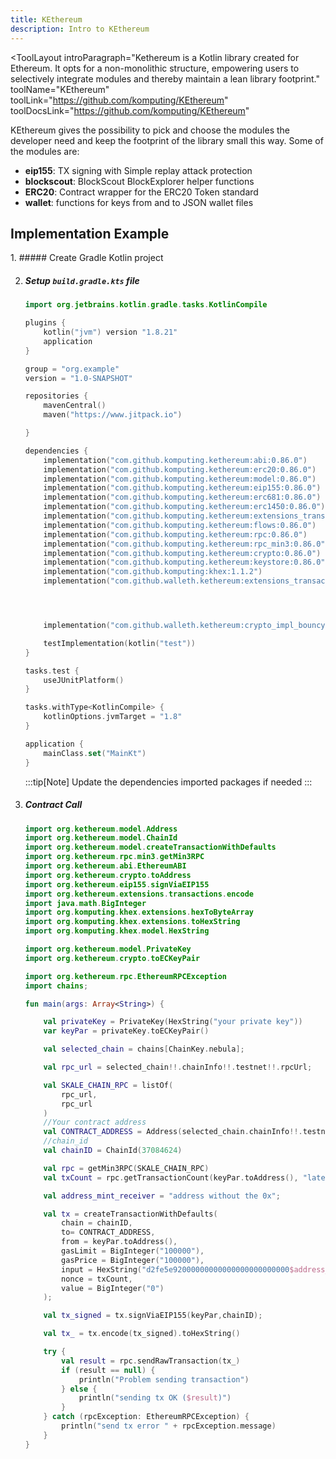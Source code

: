 ```yaml
---
title: KEthereum
description: Intro to KEthereum
---
```


<ToolLayout
    introParagraph="Kethereum is a Kotlin library created for Ethereum. It opts for a non-monolithic structure, empowering users to selectively integrate modules and thereby maintain a lean library footprint."
    toolName="KEthereum"
    toolLink="https://github.com/komputing/KEthereum"
    toolDocsLink="https://github.com/komputing/KEthereum"
>

KEthereum gives the possibility to pick and choose the modules the developer need and keep the footprint of the library small this way. Some of the modules are:

- **eip155**: TX signing with Simple replay attack protection
- **blockscout**: BlockScout BlockExplorer helper functions
- **ERC20**: Contract wrapper for the ERC20 Token standard
- **wallet**: functions for keys from and to JSON wallet files

## Implementation Example

<Steps>
1. ##### Create Gradle Kotlin project

2. ##### Setup `build.gradle.kts` file
    ```kotlin
    import org.jetbrains.kotlin.gradle.tasks.KotlinCompile

    plugins {
        kotlin("jvm") version "1.8.21"
        application
    }

    group = "org.example"
    version = "1.0-SNAPSHOT"

    repositories {
        mavenCentral()
        maven("https://www.jitpack.io")

    }

    dependencies {
        implementation("com.github.komputing.kethereum:abi:0.86.0")
        implementation("com.github.komputing.kethereum:erc20:0.86.0")
        implementation("com.github.komputing.kethereum:model:0.86.0")
        implementation("com.github.komputing.kethereum:eip155:0.86.0")
        implementation("com.github.komputing.kethereum:erc681:0.86.0")
        implementation("com.github.komputing.kethereum:erc1450:0.86.0")
        implementation("com.github.komputing.kethereum:extensions_transactions:0.86.0")
        implementation("com.github.komputing.kethereum:flows:0.86.0")
        implementation("com.github.komputing.kethereum:rpc:0.86.0")
        implementation("com.github.komputing.kethereum:rpc_min3:0.86.0")
        implementation("com.github.komputing.kethereum:crypto:0.86.0")
        implementation("com.github.komputing.kethereum:keystore:0.86.0")
        implementation("com.github.komputing:khex:1.1.2")
        implementation("com.github.walleth.kethereum:extensions_transactions:0.86.0")




        implementation("com.github.walleth.kethereum:crypto_impl_bouncycastle:0.86.0")

        testImplementation(kotlin("test"))
    }

    tasks.test {
        useJUnitPlatform()
    }

    tasks.withType<KotlinCompile> {
        kotlinOptions.jvmTarget = "1.8"
    }

    application {
        mainClass.set("MainKt")
    }
    ```

    :::tip[Note]
    Update the dependencies imported packages if needed
    :::

3. ##### Contract Call
    ```kotlin
    import org.kethereum.model.Address
    import org.kethereum.model.ChainId
    import org.kethereum.model.createTransactionWithDefaults
    import org.kethereum.rpc.min3.getMin3RPC
    import org.kethereum.abi.EthereumABI
    import org.kethereum.crypto.toAddress
    import org.kethereum.eip155.signViaEIP155
    import org.kethereum.extensions.transactions.encode
    import java.math.BigInteger
    import org.komputing.khex.extensions.hexToByteArray
    import org.komputing.khex.extensions.toHexString
    import org.komputing.khex.model.HexString

    import org.kethereum.model.PrivateKey
    import org.kethereum.crypto.toECKeyPair

    import org.kethereum.rpc.EthereumRPCException
    import chains;

    fun main(args: Array<String>) {

        val privateKey = PrivateKey(HexString("your private key"))
        var keyPar = privateKey.toECKeyPair()

        val selected_chain = chains[ChainKey.nebula];

        val rpc_url = selected_chain!!.chainInfo!!.testnet!!.rpcUrl;

        val SKALE_CHAIN_RPC = listOf(
            rpc_url,
            rpc_url
        )
        //Your contract address
        val CONTRACT_ADDRESS = Address(selected_chain.chainInfo!!.testnet.contracts[0].address);
        //chain_id
        val chainID = ChainId(37084624)

        val rpc = getMin3RPC(SKALE_CHAIN_RPC)
        val txCount = rpc.getTransactionCount(keyPar.toAddress(), "latest");

        val address_mint_receiver = "address without the 0x";

        val tx = createTransactionWithDefaults(
            chain = chainID,
            to= CONTRACT_ADDRESS,
            from = keyPar.toAddress(),
            gasLimit = BigInteger("100000"),
            gasPrice = BigInteger("100000"),
            input = HexString("d2fe5e92000000000000000000000000$address_mint_receiver").hexToByteArray(), //hex of your contract method and input params
            nonce = txCount,
            value = BigInteger("0")
        );

        val tx_signed = tx.signViaEIP155(keyPar,chainID);

        val tx_ = tx.encode(tx_signed).toHexString()

        try {
            val result = rpc.sendRawTransaction(tx_)
            if (result == null) {
                println("Problem sending transaction")
            } else {
                println("sending tx OK ($result)")
            }
        } catch (rpcException: EthereumRPCException) {
            println("send tx error " + rpcException.message)
        }
    }
    ```
</Steps>

</ToolLayout>